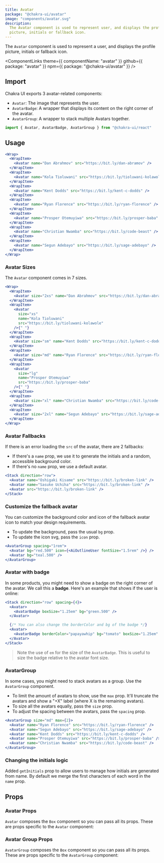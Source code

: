 ```yaml
---
title: Avatar
package: "@chakra-ui/avatar"
image: "components/avatar.svg"
description:
  The Avatar component is used to represent user, and displays the profile
  picture, initials or fallback icon.
---
```


The `Avatar` component is used to represent a user, and displays the profile
picture, initials or fallback icon.

<ComponentLinks
  theme={{ componentName: "avatar" }}
  github={{ package: "avatar" }}
  npm={{ package: "@chakra-ui/avatar" }}
/>

<carbon-ad></carbon-ad>

## Import

Chakra UI exports 3 avatar-related components:

- `Avatar`: The image that represents the user.
- `AvatarBadge`: A wrapper that displays its content on the right corner of the
  avatar.
- `AvatarGroup`: A wrapper to stack multiple Avatars together.

```js
import { Avatar, AvatarBadge, AvatarGroup } from "@chakra-ui/react"
```

## Usage

```jsx
<Wrap>
  <WrapItem>
    <Avatar name="Dan Abrahmov" src="https://bit.ly/dan-abramov" />
  </WrapItem>
  <WrapItem>
    <Avatar name="Kola Tioluwani" src="https://bit.ly/tioluwani-kolawole" />
  </WrapItem>
  <WrapItem>
    <Avatar name="Kent Dodds" src="https://bit.ly/kent-c-dodds" />
  </WrapItem>
  <WrapItem>
    <Avatar name="Ryan Florence" src="https://bit.ly/ryan-florence" />
  </WrapItem>
  <WrapItem>
    <Avatar name="Prosper Otemuyiwa" src="https://bit.ly/prosper-baba" />
  </WrapItem>
  <WrapItem>
    <Avatar name="Christian Nwamba" src="https://bit.ly/code-beast" />
  </WrapItem>
  <WrapItem>
    <Avatar name="Segun Adebayo" src="https://bit.ly/sage-adebayo" />
  </WrapItem>
</Wrap>
```

### Avatar Sizes

The `Avatar` component comes in 7 sizes.

```jsx
<Wrap>
  <WrapItem>
    <Avatar size="2xs" name="Dan Abrahmov" src="https://bit.ly/dan-abramov" />
  </WrapItem>
  <WrapItem>
    <Avatar
      size="xs"
      name="Kola Tioluwani"
      src="https://bit.ly/tioluwani-kolawole"
    />{" "}
  </WrapItem>
  <WrapItem>
    <Avatar size="sm" name="Kent Dodds" src="https://bit.ly/kent-c-dodds" />{" "}
  </WrapItem>
  <WrapItem>
    <Avatar size="md" name="Ryan Florence" src="https://bit.ly/ryan-florence" />{" "}
  </WrapItem>
  <WrapItem>
    <Avatar
      size="lg"
      name="Prosper Otemuyiwa"
      src="https://bit.ly/prosper-baba"
    />{" "}
  </WrapItem>
  <WrapItem>
    <Avatar size="xl" name="Christian Nwamba" src="https://bit.ly/code-beast" />{" "}
  </WrapItem>
  <WrapItem>
    <Avatar size="2xl" name="Segun Adebayo" src="https://bit.ly/sage-adebayo" />{" "}
  </WrapItem>
</Wrap>
```

### Avatar Fallbacks

If there is an error loading the `src` of the avatar, there are 2 fallbacks:

- If there's a `name` prop, we use it to generate the initials and a random,
  accessible background color.
- If there's no `name` prop, we use a default avatar.

```jsx
<Stack direction="row">
  <Avatar name="Oshigaki Kisame" src="https://bit.ly/broken-link" />
  <Avatar name="Sasuke Uchiha" src="https://bit.ly/broken-link" />
  <Avatar src="https://bit.ly/broken-link" />
</Stack>
```

### Customize the fallback avatar

You can customize the background color and icon of the fallback avatar icon to
match your design requirements.

- To update the background, pass the usual `bg` prop.
- To update the icon svg, pass the `icon` prop.

```jsx
<AvatarGroup spacing="1rem">
  <Avatar bg="red.500" icon={<AiOutlineUser fontSize="1.5rem" />} />
  <Avatar bg="teal.500" />
</AvatarGroup>
```

### Avatar with badge

In some products, you might need to show a badge on the right corner of the
avatar. We call this a **badge**. Here's an example that shows if the user is
online:

```jsx
<Stack direction="row" spacing={4}>
  <Avatar>
    <AvatarBadge boxSize="1.25em" bg="green.500" />
  </Avatar>

  {/* You can also change the borderColor and bg of the badge */}
  <Avatar>
    <AvatarBadge borderColor="papayawhip" bg="tomato" boxSize="1.25em" />
  </Avatar>
</Stack>
```

> Note the use of `em` for the size of the `AvatarBadge`. This is useful to size
> the badge relative to the avatar font size.

### AvatarGroup

In some cases, you might need to stack avatars as a group. Use the `AvatarGroup`
component.

- To limit the amount of avatars to show, use the `max` prop. It'll truncate the
  avatars and show a "+X" label (where X is the remaining avatars).
- To size all the avatars equally, pass the `size` prop.
- To adjust the spacing between the avatars, pass the `spacing` prop.

```jsx
<AvatarGroup size="md" max={2}>
  <Avatar name="Ryan Florence" src="https://bit.ly/ryan-florence" />
  <Avatar name="Segun Adebayo" src="https://bit.ly/sage-adebayo" />
  <Avatar name="Kent Dodds" src="https://bit.ly/kent-c-dodds" />
  <Avatar name="Prosper Otemuyiwa" src="https://bit.ly/prosper-baba" />
  <Avatar name="Christian Nwamba" src="https://bit.ly/code-beast" />
</AvatarGroup>
```

### Changing the initials logic

Added `getInitials` prop to allow users to manage how initials are generated
from name. By default we merge the first characters of each word in the `name`
prop.

## Props

### Avatar Props

`Avatar` composes the `Box` component so you can pass all its props. These are
props specific to the `Avatar` component:

<PropsTable of="Avatar" />

### Avatar Group Props

`AvatarGroup` composes the `Box` component so you can pass all its props. These
are props specific to the `AvatarGroup` component:

<PropsTable of="AvatarGroup" />

